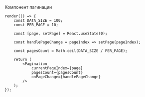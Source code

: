 Компонент пагинации

```tsx live
render(() => {
    const DATA_SIZE = 100;
    const PER_PAGE = 10;

    const [page, setPage] = React.useState(0);

    const handlePageChange = pageIndex => setPage(pageIndex);

    const pagesCount = Math.ceil(DATA_SIZE / PER_PAGE);

    return (
        <Pagination
            currentPageIndex={page}
            pagesCount={pagesCount}
            onPageChange={handlePageChange}
        />
    );
});
```
